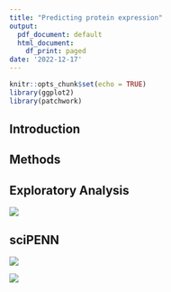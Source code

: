 ```yaml
---
title: "Predicting protein expression"
output:
  pdf_document: default
  html_document:
    df_print: paged
date: '2022-12-17'
---
```


```r
knitr::opts_chunk$set(echo = TRUE)
library(ggplot2)
library(patchwork)
```

## Introduction



## Methods

## Exploratory Analysis

![](exploratory.png)

## sciPENN

![](overall_umap.png)


![](expression_umap.png)




